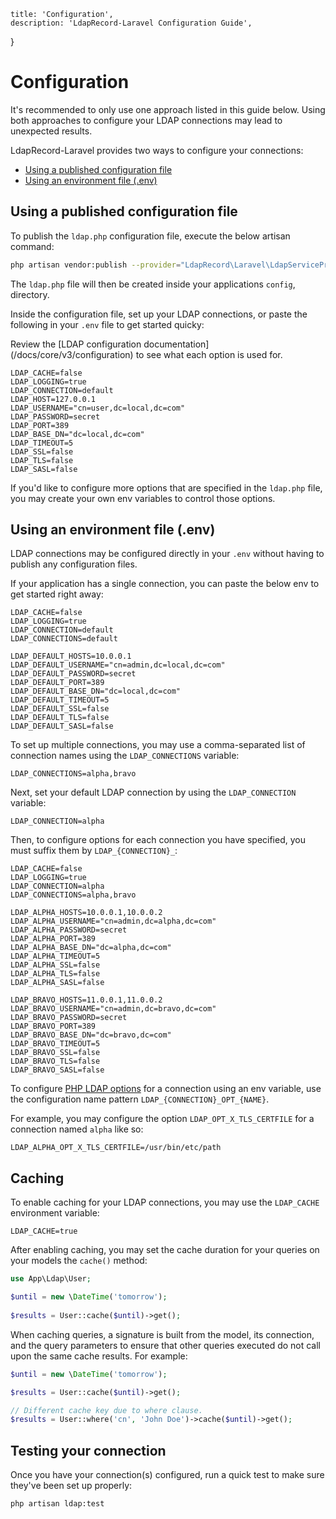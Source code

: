     title: 'Configuration',
    description: 'LdapRecord-Laravel Configuration Guide',
}

# Configuration

<Important>
It's recommended to only use one approach listed in this guide below. Using
both approaches to configure your LDAP connections may lead to unexpected results.
</Important>

LdapRecord-Laravel provides two ways to configure your connections:

- [Using a published configuration file](#using-a-published-configuration-file)
- [Using an environment file (.env)](#using-an-environment-file-env)

## Using a published configuration file

To publish the `ldap.php` configuration file, execute the below artisan command:

```bash
php artisan vendor:publish --provider="LdapRecord\Laravel\LdapServiceProvider"
```

The `ldap.php` file will then be created inside your applications `config`, directory.

Inside the configuration file, set up your LDAP connections, or paste the following in your `.env` file to get started quicky:

<Note>
Review the [LDAP configuration documentation](/docs/core/v3/configuration) to see what each option is used for.
</Note>

```dotenv
LDAP_CACHE=false
LDAP_LOGGING=true
LDAP_CONNECTION=default
LDAP_HOST=127.0.0.1
LDAP_USERNAME="cn=user,dc=local,dc=com"
LDAP_PASSWORD=secret
LDAP_PORT=389
LDAP_BASE_DN="dc=local,dc=com"
LDAP_TIMEOUT=5
LDAP_SSL=false
LDAP_TLS=false
LDAP_SASL=false
```

If you'd like to configure more options that are specified in the `ldap.php`
file, you may create your own env variables to control those options.

## Using an environment file (.env)

LDAP connections may be configured directly in your `.env` without having to publish any configuration files.

If your application has a single connection, you can paste the below env to get started right away:

```dotenv
LDAP_CACHE=false
LDAP_LOGGING=true
LDAP_CONNECTION=default
LDAP_CONNECTIONS=default

LDAP_DEFAULT_HOSTS=10.0.0.1
LDAP_DEFAULT_USERNAME="cn=admin,dc=local,dc=com"
LDAP_DEFAULT_PASSWORD=secret
LDAP_DEFAULT_PORT=389
LDAP_DEFAULT_BASE_DN="dc=local,dc=com"
LDAP_DEFAULT_TIMEOUT=5
LDAP_DEFAULT_SSL=false
LDAP_DEFAULT_TLS=false
LDAP_DEFAULT_SASL=false
```

To set up multiple connections, you may use a comma-separated list of connection names using the `LDAP_CONNECTIONS` variable:

```dotenv
LDAP_CONNECTIONS=alpha,bravo
```

Next, set your default LDAP connection by using the `LDAP_CONNECTION` variable:

```dotenv
LDAP_CONNECTION=alpha
```

Then, to configure options for each connection you have specified, you must suffix them by `LDAP_{CONNECTION}_`:

```dotenv
LDAP_CACHE=false
LDAP_LOGGING=true
LDAP_CONNECTION=alpha
LDAP_CONNECTIONS=alpha,bravo

LDAP_ALPHA_HOSTS=10.0.0.1,10.0.0.2
LDAP_ALPHA_USERNAME="cn=admin,dc=alpha,dc=com"
LDAP_ALPHA_PASSWORD=secret
LDAP_ALPHA_PORT=389
LDAP_ALPHA_BASE_DN="dc=alpha,dc=com"
LDAP_ALPHA_TIMEOUT=5
LDAP_ALPHA_SSL=false
LDAP_ALPHA_TLS=false
LDAP_ALPHA_SASL=false

LDAP_BRAVO_HOSTS=11.0.0.1,11.0.0.2
LDAP_BRAVO_USERNAME="cn=admin,dc=bravo,dc=com"
LDAP_BRAVO_PASSWORD=secret
LDAP_BRAVO_PORT=389
LDAP_BRAVO_BASE_DN="dc=bravo,dc=com"
LDAP_BRAVO_TIMEOUT=5
LDAP_BRAVO_SSL=false
LDAP_BRAVO_TLS=false
LDAP_BRAVO_SASL=false
```

To configure [PHP LDAP options](https://www.php.net/manual/en/function.ldap-set-option.php) for
a connection using an env variable, use the configuration name pattern `LDAP_{CONNECTION}_OPT_{NAME}`.

For example, you may configure the option `LDAP_OPT_X_TLS_CERTFILE` for a connection named `alpha` like so:

```dotenv
LDAP_ALPHA_OPT_X_TLS_CERTFILE=/usr/bin/etc/path
```

## Caching

To enable caching for your LDAP connections, you may use the `LDAP_CACHE` environment variable:

```dotenv
LDAP_CACHE=true
```

After enabling caching, you may set the cache duration for your queries on your models the `cache()` method:

```php
use App\Ldap\User;

$until = new \DateTime('tomorrow');
   
$results = User::cache($until)->get();
```

When caching queries, a signature is built from the model, its connection,
and the query parameters to ensure that other queries executed do not 
call upon the same cache results. For example:

```php
$until = new \DateTime('tomorrow');

$results = User::cache($until)->get();

// Different cache key due to where clause.
$results = User::where('cn', 'John Doe')->cache($until)->get();
```

## Testing your connection

Once you have your connection(s) configured, run a quick test to make sure they've been set up properly:

```bash
php artisan ldap:test
```

